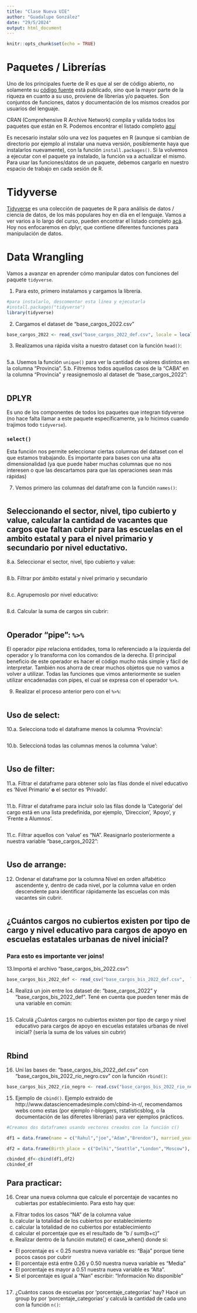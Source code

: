 ```yaml
---
title: "Clase Nueva UIE"
author: "Guadalupe González"
date: "29/5/2024"
output: html_document
---
```


```r
knitr::opts_chunk$set(echo = TRUE)
```

# Paquetes / Librerías

Uno de los principales fuerte de R es que al ser de código abierto, no solamente su [código fuente](https://github.com/wch/r-source) está publicado, sino que la mayor parte de la riqueza en cuanto a su uso, proviene de librerías y/o paquetes. Son conjuntos de funciones, datos y documentación de los mismos creados por usuarios del lenguaje.

CRAN (Comprehensive R Archive Network) compila y valida todos los paquetes que están en R. Podemos encontrar el listado completo [aquí](https://cran.r-project.org/)

Es necesario instalar sólo una vez los paquetes en R (aunque si cambian de directorio por ejemplo al instalar una nueva versión, posiblemente haya que instalarlos nuevamente), con la función `install.packages()`. Si la volvemos a ejecutar con el paquete ya instalado, la función va a actualizar el mismo. Para usar las funciones/datos de un paquete, debemos cargarlo en nuestro espacio de trabajo en cada sesión de R.

# Tidyverse

[Tidyverse](https://www.tidyverse.org/) es una colección de paquetes de R para análisis de datos / ciencia de datos, de los más populares hoy en día en el lenguaje. Vamos a ver varios a lo largo del curso, pueden encontrar el listado completo [acá](https://www.tidyverse.org/packages/). Hoy nos enfocaremos en dplyr, que contiene diferentes funciones para manipulación de datos.

# Data Wrangling

Vamos a avanzar en aprender cómo manipular datos con funciones del paquete ```tidyverse```.

1. Para esto, primero instalamos y cargamos la librería.

```r
#para instalarlo, descomentar esta línea y ejecutarla
#install.packages("tidyverse")
library(tidyverse)
```

2. Cargamos el dataset de "base_cargos_2022.csv"
```r
base_cargos_2022 <- read_csv("base_cargos_2022_def.csv", locale = locale())
```

3. Realizamos una rápida visita a nuestro dataset con la función `head()`:
```r

```


5.a. Usemos la función `unique()` para ver la cantidad de valores distintos en la columna "Provincia".
5.b. Filtremos todos aquellos casos de la "CABA" en la columna "Provincia" y reasignemoslo al dataset de "base_cargos_2022":

```r

```

## DPLYR

Es uno de los componentes de todos los paquetes que integran tidyverse (no hace falta llamar a este paquete específicamente, ya lo hicimos cuando trajimos todo ```tidyverse```).

### `select()`

Esta función nos permite seleccionar ciertas columnas del dataset con el que estamos trabajando. Es importante para bases con una alta dimensionalidad (ya que puede haber muchas columnas que no nos interesen o que las descartamos para que las operaciones sean más rápidas)

7. Vemos primero las columnas del dataframe con la función `names()`:

```r

```

## Seleccionando el sector, nivel, tipo cubierto y value, calcular la cantidad de vacantes que cargos que faltan cubrir para las escuelas en el ambito estatal y  para el nivel primario y secundario por nivel eductativo.


8.a. Seleccionar el sector, nivel, tipo cubierto y value:

```r

```

8.b. Filtrar por ámbito estatal y nivel primario y secundario

```r

```
8.c. Agrupemoslo por nivel educativo:

```r

```

8.d. Calcular la suma de cargos sin cubrir:
```r

```


## Operador "pipe": `%>%`

El operador _pipe_ relaciona entidades, toma lo referenciado a la izquierda del operador y lo transforma con los comandos de la derecha. El principal beneficio de este operador es hacer el código mucho más simple y fácil de interpretar. También nos ahorra de crear muchos objetos que no vamos a volver a utilizar. Todas las funciones que vimos anteriormente se suelen utilizar encadenadas con pipes, el cual se expresa con el operador ```%>%```.
 
9. Realizar el proceso anterior pero con el `%>%`:
```r

```

## Uso de select:
10.a. Selecciona todo el dataframe menos la columna 'Provincia':
```r

```

10.b. Seleccioná todas las columnas menos la columna 'value':
```r

```



## Uso de filter:

11.a. Filtrar el dataframe para obtener solo las filas donde el nivel educativo es 'Nivel Primario' **o** el sector es 'Privado'.
```r

```

11.b. Filtrar el dataframe para incluir solo las filas donde la 'Categoria' del cargo está en una lista predefinida, por ejemplo, 'Direccion', 'Apoyo', y 'Frente a Alumnos'.

```r

```

11.c. Filtrar aquellos con 'value' es "NA". Reasignarlo posteriormente a nuestra variable "base_cargos_2022":
```r


```


## Uso de arrange:

12. Ordenar el dataframe por la columna Nivel en orden alfabético ascendente y, dentro de cada nivel, por la columna value en orden descendente para identificar rápidamente las escuelas con más vacantes sin cubrir.
```r

```

## ¿Cuántos cargos no cubiertos existen por tipo de cargo y nivel educativo para cargos de apoyo en escuelas estatales urbanas de nivel inicial?

### Para esto es importante ver joins!

13.Importá el archivo "base_cargos_bis_2022.csv":
```r
base_cargos_bis_2022_def <- read_csv("base_cargos_bis_2022_def.csv",  locale = locale(encoding = "ISO-8859-1"))
```

14. Realizá un join entre los dataset de: "base_cargos_2022" y "base_cargos_bis_2022_def". Tené en cuenta que pueden tener más de una variable en común:

```r

```

15. Calculá ¿Cuántos cargos no cubiertos existen por tipo de cargo y nivel educativo para cargos de apoyo en escuelas estatales urbanas de nivel inicial? (sería la suma de los values sin cubrir)
```r

```


## Rbind

16. Uní las bases de: "base_cargos_bis_2022_def.csv" con "base_cargos_bis_2022_rio_negro.csv" con la función `rbind()`:
```r
base_cargos_bis_2022_rio_negro <- read.csv("base_cargos_bis_2022_rio_negro.csv")


```

15. Ejemplo de `cbind()`. Ejemplo extraido de http://www.datasciencemadesimple.com/cbind-in-r/, recomendamos webs como estas (por ejemplo r-bloggers, rstatisticsblog, o la documentación de las diferetes librerías) para ver ejemplos prácticos.

```r
#Creamos dos dataframes usando vectores creados con la función c()

df1 = data.frame(name = c("Rahul","joe","Adam","Brendon"), married_year = c(2016,2015,2016,2008))

df2 = data.frame(Birth_place = c("Delhi","Seattle","London","Moscow"), Birth_year = c(1988,1990,1989,1984))

cbinded_df<-cbind(df1,df2)
cbinded_df
```



## Para practicar:
16. Crear una nueva columna que calcule el porcentaje de vacantes no cubiertas por establecimiento. Para esto hay que:
a. Filtrar todos los casos "NA" de la columna value
b. calcular la totalidad de los cubiertos por establecimiento 
c. calcular la totalidad de no cubiertos por establecimiento
d. calcular el porcentaje que es el resultado de "b / sum(b+c)"
e. Realizar dentro de la función mutate() el case_when() donde si:
  - El porcentaje es < 0.25 nuestra nueva variable es: "Baja" porque tiene pocos casos por cubrir
  - El porcentaje está entre 0.26 y 0.50 nuestra nueva variable es "Media" 
  - El porcentaje es mayor a 0.51 nuestra nueva variable es "Alta".
  - Si el porcentaje es igual a "Nan" escribir: "Información No disponible"
```r

```

17. ¿Cuántos casos de escuelas por 'porcentaje_categorias' hay? Hacé un group by por 'porcentaje_categorias' y calculá la cantidad de cada uno con la función `n()`:
```r

```


